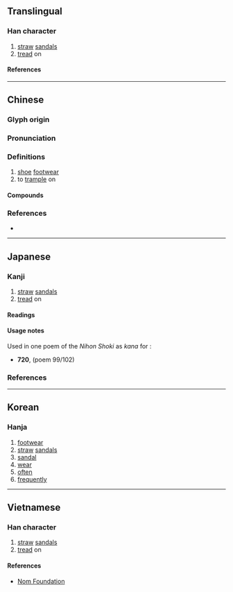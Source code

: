 {{also|屦}}
{{character info}}
==Translingual==

===Han character===
{{Han char|rn=44|rad=尸|as=14|sn=17|four=77247|canj=SHOV|ids=⿸尸⿰彳婁}}

# [[straw]] [[sandal]]s
# [[tread]] on

====References====
{{Han ref|kx=0304.010|dkj=07811|dj=0602.090|hdz=20981.090|uh=5C68}}

----

==Chinese==
{{zh-forms|s=屦}}

===Glyph origin===
{{Han etym}}

===Pronunciation===
{{zh-pron
|m=jù
|c=geoi3
|mc=y
|oc=y
|cat=
}}

===Definitions===
{{zh-hanzi}}

# [[shoe]] [[footwear]]
# to [[trample]] on

====Compounds====
{{zh-der|刖足適屨|刖趾適屨|刻足適屨|削趾適屨|天冠地屨|屝屨|屨及劍及|屨校|屨賤踊貴|截趾適屨|昭王墜屨|杖屨|紃屨|納屨踵決|緝屨|織席編屨|苞屨|菅屨|葛屨|葛屨履霜|踊貴屨賤|遺簪墜屨|麻屨}}

===References===
* {{R:twedu|B00776}}

----

==Japanese==

===Kanji===
{{ja-kanji|grade=|rs=尸14}}

# [[straw]] [[sandal]]s
# [[tread]] on

====Readings====
{{rfv-pron|ja}}
{{ja-readings
|goon=く
|kanon=く
|kun=くつ-<くつ-
}}

====Usage notes====
Used in one poem of the ''Nihon Shoki'' as {{m|ja|借音|tr=shakuon}} ''kana'' for {{IPAfont|⟨ku⟩}}:
* '''720''', ''{{w|Nihon Shoki}}'' (poem 99/102)
*: {{ja-usex|m=柯羅'''屨'''儞嗚 以柯儞輔居等所 梅豆羅古枳駄樓 武哿左'''屨'''樓 以祇能和駄唎嗚 梅豆羅古枳駄樓|m_kana=から'''く'''にを いかにふことそ めつらこきたる むかさ'''く'''る いきのわたりを めつらこきたる|韓国をいかにふことそ目%頰%子%来たるむかさくる壱岐の渡りを目%頰%子%来たる|^からくに を いか に ふこと そ ^め%づら%こ% きたる むかさくる ^いき の わたり を ^め%づら%こ% きたる|What has Mezurako come to say about Korea? Why has Mezurako come across the straits of distant Iki?<ref>{{cite-book|2017|Jin'ichi Konishi|author2=Aileen Gatten and Nicholas Teele, translators|editor=Earl Roy Miner|A History of Japanese Literature, Volume 1: The Archaic and Ancient Ages|series=Volume 4935 of Princeton Legacy Library|publisher=Princeton University Press|isbn=978-0-691-61245-4|page=136}}</ref>}}

===References===
<references/>

----

==Korean==

===Hanja===
{{ko-hanja|구}}

# [[footwear]]
# [[straw]] [[sandals]]
# [[sandal]]
# [[wear]]
# [[often]]
# [[frequently]]

----

==Vietnamese==

===Han character===
{{vi-readings|rs=尸14|reading=lũ}}

# [[straw]] [[sandal]]s
# [[tread]] on

====References====
* [http://nomfoundation.org/common/nom_details.php?codepoint=5c68 Nom Foundation]